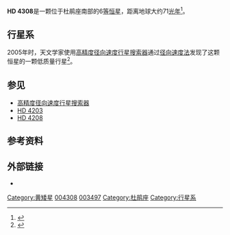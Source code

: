 {{Starbox begin
| name=[[Henry_Draper_catalogue|HD]] 4308
}}
{{Starbox observe |
  epoch=J2000 |
  ra={{RA|00|44|39.2677}}<ref name="SIMBAD"/> |
  dec={{DEC|–65|38|58.280}}<ref name="SIMBAD"/> |
  appmag_v= 6.54<ref name="SIMBAD"/> |
  constell=[[杜鹃座|杜鹃座]] }}
{{Starbox character
| class=G6V<ref name="SIMBAD"/>
| appmag_1_passband = B
| appmag_1 = ~7.19<ref name="SIMBAD"/>
| appmag_2_passband = V
| appmag_2 = ~6.54<ref name="SIMBAD"/>
| appmag_3_passband = J
| appmag_3 = 5.366 ±0.024<ref name="SIMBAD"/>
| appmag_4_passband = H
| appmag_4 = 5.101 ±0.016<ref name="SIMBAD"/>
| appmag_5_passband = K
| appmag_5 = 4.945 ±0.020<ref name="SIMBAD"/>
}}
{{Starbox astrometry |
  radial_v=97.7 ±5 |
  prop_mo_ra=157.92 ±0.52<ref name="SIMBAD"/>  |
  prop_mo_dec=-742.32 ±0.49<ref name="SIMBAD"/> |
  parallax=45.76<ref name="SIMBAD"/> |
  p_error=0.56<ref name="SIMBAD"/> |
  dist_ly=71.39 |
  dist_pc=21.9 |
  absmag_v= }}
{{Starbox detail|
  mass=0.83 |
  radius=0.92 |
  luminosity= | 
  temperature=5597 |
  metal=-0.31 |  
  age= 
}}
{{Starbox catalog |
  names=[[Gliese_Star_Catalogue|Gliese]] 31.5, [[Gliese_Star_Catalogue|GJ]] 9028, [[Boss_General_Catalogue|GC]] 897, [[General_Catalogue_of_Variable_Stars|GCRV]] 50662, [[Hipparcos_catalogue|HIP]] 3497, [[Luyten_Four-Tenths_catalogue|LFT]] 71, [[Luyten_Half-Second_catalogue|LHS]] 1139, [[Luyten_Proper_Motion_catalogue|LPM]] 40, [[Luyten_Two-Tenths_catalogue|LTT]] 416, [[Smithsonian_Astrophysical_Observatory_catalogue|SAO]] 248244, GEN# +1.00004308, CD-66 38, SKY# 1158, Ci 20 53, 2MASS J00443925-6538581, SPOCS 35, CPC 21 127, HD 4308, NLTT 2469, TYC 8847-598-1, CPD-66 53, HIC 3497, PLX 145, UBV M 7622, PM 00425-6555, UBV 617, PPM 352003, uvby98 100004308 
}}
{{Starbox reference
| Simbad = HD+4308
| ARICNS = 00063
| EPE = HD+4308}}
{{Starbox end}}

<!--
{{Starbox short
| name = [[Henry_Draper_catalogue|HD]] 4308
| epoch = J2000
| constell = [[Tucana|Tucana]]
| ra = {{RA|00|44|39.2677}}
| dec = {{DEC|–65|38|58.280}}
| appmag_v = 6.54
| dist_ly = 71.39 
| dist_pc = 21.9
| spectral = G5V
| names = [[Gliese_Star_Catalogue|Gliese]] 31.5, [[Gliese_Star_Catalogue|GJ]] 9028, [[Boss_General_Catalogue|GC]] 897, [[General_Catalogue_of_Variable_Stars|GCRV]] 50662, [[Hipparcos_catalogue|HIP]] 3497, [[Luyten_Four-Tenths_catalogue|LFT]] 71, [[Luyten_Half-Second_catalogue|LHS]] 1139, [[Luyten_Proper_Motion_catalogue|LPM]] 40, [[Luyten_Two-Tenths_catalogue|LTT]] 416, [[Smithsonian_Astrophysical_Observatory_catalogue|SAO]]
| Simbad = HD+4308
| ARICNS = 00063
| EPE = HD+4308
}}-->

'''HD 4308'''是一颗位于杜鹃座南部的6[[视星等|等]][[恒星|恒星]]，距离地球大约71[[光年|光年]]<ref name="SIMBAD">{{cite web
| url=http://simbad.u-strasbg.fr/simbad/sim-id?Ident=HD+4308
| title=SIMBAD query result: LHS 1139  -- High proper-motion Star
| work=[[SIMBAD|SIMBAD]]
| publisher=[[Centre_de_Données_astronomiques_de_Strasbourg|Centre de Données astronomiques de Strasbourg]]
| accessdate=2009-05-23
| archive-date=2017-10-28
| archive-url=https://web.archive.org/web/20171028145335/http://simbad.u-strasbg.fr/simbad/sim-id?Ident=HD+4308
| dead-url=no
}}</ref>。

==行星系==
2005年时，天文学家使用[[高精度径向速度行星搜索器|高精度径向速度行星搜索器]]通过[[径向速度法|径向速度法]]发现了这颗恒星的一颗低质量行星<ref name="Udry">{{cite journal 
| url=http://www.edpsciences.org/articles/aa/abs/2006/07/aa4084-05/aa4084-05.html 
| author=Udry 
| title=The HARPS search for southern extra-solar planets V. A 14 Earth-masses planet orbiting HD 4308 
| journal=[[Astronomy_and_Astrophysics|Astronomy and Astrophysics]] 
| year=2006 
| volume=447 
| issue=1 
| pages=361–367 
| doi=10.1051/0004-6361:20054084 
| last2=Mayor 
| first2=M. 
| last3=Benz 
| first3=W. 
| last4=Bertaux 
| first4=J.-L. 
| last5=Bouchy 
| first5=F. 
| last6=Lovis 
| first6=C. 
| last7=Mordasini 
| first7=C. 
| last8=Pepe 
| first8=F. 
| last9=Queloz 
| first9=D. 
| bibcode=2006A&A...447..361U 
| display-authors=1 
| arxiv=astro-ph/0510354 
| deadurl=yes 
| archiveurl=https://web.archive.org/web/20060919033322/http://www.edpsciences.org/articles/aa/abs/2006/07/aa4084-05/aa4084-05.html 
| archivedate=2006-09-19 
| access-date=2012-03-03 
}}</ref>。

{{OrbitboxPlanet begin
| table_ref = <ref name="Udry"/>}}
{{OrbitboxPlanet
| exoplanet = [[HD_4308_b|b]]
| mass = >0.0442 
| period = 15.56 ± 0.02
| semimajor =  0.115 
| eccentricity = 0.00 ± 0.01
}}
{{Orbitbox end}}

== 参见 ==
* [[高精度径向速度行星搜索器|高精度径向速度行星搜索器]]
* [[HD_4203|HD 4203]]
* [[HD_4208|HD 4208]]

==参考资料==
{{reflist}}

==外部链接==
* {{cite web
 |url          = http://media4.obspm.fr/exoplanets/base/etoile.php?nom=HD+4308
 |title        = HD 4308
 |work         = Exoplanets
 |accessdate   = 2009-05-23
 |archive-url  = https://web.archive.org/web/20160303200642/http://media4.obspm.fr/exoplanets/base/etoile.php?nom=HD+4308
 |archive-date = 2016-03-03
 |dead-url     = yes
}}

{{Sky|00|44|39.2677|-|65|38|58.280|71.39}}

[[Category:黄矮星|Category:黄矮星]]
[[Category:HD和HDE天体|004308]]
[[Category:HIP天体|003497]]
[[Category:杜鹃座|Category:杜鹃座]]
[[Category:行星系|Category:行星系]]